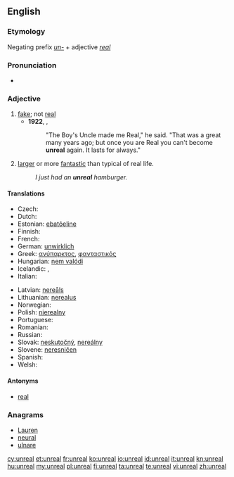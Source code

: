 ==English==

===Etymology===
Negating prefix ''[[un-]]'' + adjective ''[[real]]''

===Pronunciation===
* {{IPA|/ʌnˈriəl/}}

===Adjective===
{{en-adj|more}}

# [[fake]]; not [[real]]
#* '''1922''', {{w|Margery Williams}}, ''{{w|The Velveteen Rabbit}}''
#*:"The Boy's Uncle made me Real," he said. "That was a great many years ago; but once you are Real you can't become '''unreal''' again. It lasts for always."
# {{slang}} [[larger]] or more [[fantastic]] than typical of real life.
#: ''I just had an '''unreal''' hamburger.''

====Translations====
{{trans-top|fake}}
* Czech: {{t+|cs|neskutečný|m}}
* Dutch: {{t+|nl|onwerkelijk}}
* Estonian: [[ebatõeline]]
* Finnish: {{t-|fi|epätodellinen}}
* French: {{t+|fr|irréel}}
* German: [[unwirklich]]
* Greek: [[ανύπαρκτος]], [[φανταστικός]]
* Hungarian: [[nem valódi]]
* Icelandic: {{t|is|óraunverulegur}}, {{t|is|ímyndaður}}
* Italian: {{t+|it|irreale}}
{{trans-mid}}
* Latvian: [[nereāls]]
* Lithuanian: [[nerealus]]
* Norwegian: {{t|no|uvirkelig}}
* Polish: [[nierealny]]
* Portuguese: {{t+|pt|irreal}}
* Romanian: {{t-|ro|nereal}}
* Russian: {{t+|ru|нереальный|tr=nereal'nyi}}
* Slovak: [[neskutočný]], [[nereálny]]
* Slovene: [[neresničen]]
* Spanish: {{t-|es|irreal}}
* Welsh: {{t|cy|afreal}}
{{trans-bottom}}

====Antonyms====
* [[real]]

===Anagrams===
* [[Lauren#English|Lauren]]
* [[neural#English|neural]]
* [[ulnare#English|ulnare]]

[[cy:unreal]]
[[et:unreal]]
[[fr:unreal]]
[[ko:unreal]]
[[io:unreal]]
[[id:unreal]]
[[it:unreal]]
[[kn:unreal]]
[[hu:unreal]]
[[my:unreal]]
[[pl:unreal]]
[[fi:unreal]]
[[ta:unreal]]
[[te:unreal]]
[[vi:unreal]]
[[zh:unreal]]